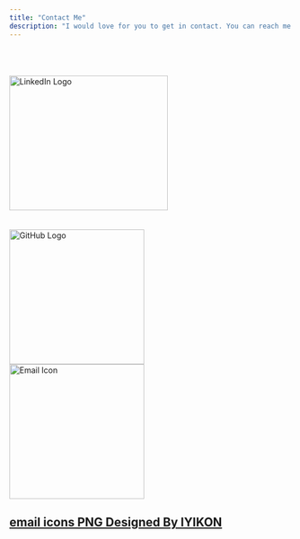 ```yaml
---
title: "Contact Me"
description: "I would love for you to get in contact. You can reach me at any of these locations."
---
```

<head>

 <link rel="stylesheet" type="text/css" href="css/styles.css">

<style>
body {
      background-image: url('/images/home-background.jpg');
      background-size: cover;
    }
  </style>

</head>
<br>
<br>
<br>
<a href="https://linkedin.com/in/oliver-f-anderson">
<img src="images/LI-In-Bug.png" alt="LinkedIn Logo" style="width:282px;height:240px;" class="center">
</a>
<br>
<br>
<br>
<a href="https://github/oliverfanderson">
<img src="images/github-mark.png" alt="GitHub Logo" style="width:240px;height:240px;" class="center">
</a>
<br>
<a href="mailto:olliefanderson@gmail.com">
<img src="images/email_icon.png" alt="Email Icon" style="width:240px;height:240px;" class="center">
</a>

<a href="https://pngtree.com/freepng/vector-email-icon_3876640.html?sol=downref&id=bef" target="_blank" class="small-link">email icons PNG Designed By IYIKON</a>
---
